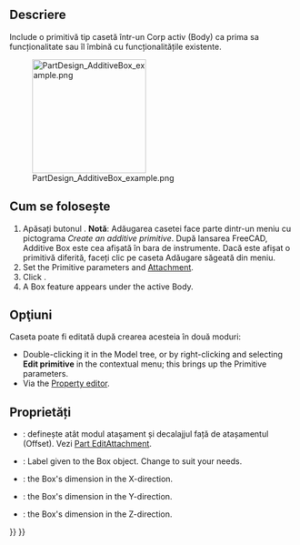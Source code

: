<languages/>

{{Docnav
|[[PartDesign_AdditiveHelix|Additive helix]]
|[[PartDesign_AdditiveCylinder|Additive cylinder]]
|[[PartDesign_Workbench|PartDesign]]
|IconL=PartDesign_AdditiveHelix.svg
|IconR=PartDesign_AdditiveCylinder.svg
|IconC=Workbench_PartDesign.svg
}}

<div class="mw-translate-fuzzy">
{{GuiCommand/ro
|Name=PartDesign AdditiveBox
|Name/ro=PartDesign Casetă aditivă
|Workbenches=[[PartDesign Workbench/ro|PartDesign]]
|MenuLocation=Part Design → Create an additive primitive → Additive Box
|Version=0.17
|SeeAlso=[[PartDesign CompPrimitiveAdditive/ro|PartDesign Primitive additive]]
}}
</div>

<span id="Description"></span>
==Descriere==

Include o primitivă tip casetă într-un Corp activ (Body) ca prima sa funcționalitate sau îl îmbină cu funcționalitățile existente.

[[File:PartDesign_AdditiveBox_example.png|200px]]

<span id="Usage"></span>
<div class="mw-translate-fuzzy">
== Cum se folosește ==
</div>

<div class="mw-translate-fuzzy">
# Apăsați butonul {{KEY|[[Image:PartDesign AdditiveBox.png|24px]] '''Additive Box'''}} . '''Notă''': Adăugarea casetei face parte dintr-un meniu cu pictograma ''Create an additive primitive''. După lansarea FreeCAD, Additive Box este cea afișată în bara de instrumente. Dacă este afișat o primitivă diferită, faceți clic pe caseta Adăugare săgeată din meniu. 
# Set the Primitive parameters and [[Part_EditAttachment|Attachment]].
# Click {{KEY|OK}}.
# A Box feature appears under the active Body.
</div>

<span id="Options"></span>
== Opţiuni ==

<div class="mw-translate-fuzzy">
Caseta poate fi editată după crearea acesteia în două moduri:
* Double-clicking it in the Model tree, or by right-clicking and selecting '''Edit primitive''' in the contextual menu; this brings up the Primitive parameters.
* Via the [[Property editor]].
</div>

<span id="Properties"></span>
==Proprietăți==

<div class="mw-translate-fuzzy">
* {{PropertyData|Attachment}}: definește atât modul atașament și decalajjul față de atașamentul (Offset). Vezi [[Part EditAttachment]].
* {{PropertyData|Label}}: Label given to the Box object. Change to suit your needs.
* {{PropertyData|Length}}: the Box's dimension in the X-direction.
* {{PropertyData|Width}}: the Box's dimension in the Y-direction.
* {{PropertyData|Height}}: the Box's dimension in the Z-direction.
</div>


{{Docnav
|[[PartDesign_AdditiveHelix|Additive helix]]
|[[PartDesign_AdditiveCylinder|Additive cylinder]]
|[[PartDesign_Workbench|PartDesign]]
|IconL=PartDesign_AdditiveHelix.svg
|IconR=PartDesign_AdditiveCylinder.svg
|IconC=Workbench_PartDesign.svg
}}

{{PartDesign_Tools_navi{{#translation:}}}}
{{Userdocnavi{{#translation:}}}}